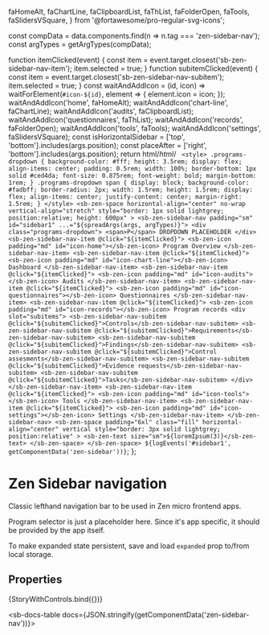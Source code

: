   faHomeAlt,
  faChartLine,
  faClipboardList,
  faThList,
  faFolderOpen,
  faTools,
  faSlidersVSquare,
} from '@fortawesome/pro-regular-svg-icons';

const compData = data.components.find(n => n.tag === 'zen-sidebar-nav');
const argTypes = getArgTypes(compData);

<Meta title="Navigation/Sidebar navigation/Sidebar navigation" component="zen-sidebar-nav" argTypes={argTypes} />

  function itemClicked(event) {
    const item = event.target.closest('sb-zen-sidebar-nav-item');
    item.selected = true;
  }
  function subitemClicked(event) {
    const item = event.target.closest('sb-zen-sidebar-nav-subitem');
    item.selected = true;
  }
  const waitAndAddIcon = (id, icon) =>
    waitForElement(`#icon-${id}`, element => {
      element.icon = icon;
    });
  waitAndAddIcon('home', faHomeAlt);
  waitAndAddIcon('chart-line', faChartLine);
  waitAndAddIcon('audits', faClipboardList);
  waitAndAddIcon('questionnaires', faThList);
  waitAndAddIcon('records', faFolderOpen);
  waitAndAddIcon('tools', faTools);
  waitAndAddIcon('settings', faSlidersVSquare);
  const isHorizontalSidebar = ['top', 'bottom'].includes(args.position);
  const placeAfter = ['right', 'bottom'].includes(args.position);
  return html/*html*/ ` <style>
      .programs-dropdown {
        background-color: #fff;
        height: 3.5rem;
        display: flex;
        align-items: center;
        padding: 0.5rem;
        width: 100%;
        border-bottom: 1px solid #ced4da;
        font-size: 0.875rem;
        font-weight: bold;
        margin-bottom: 1rem;
      }
      .programs-dropdown span {
        display: block;
        background-color: #fadbff;
        border-radius: 2px;
        width: 1.5rem;
        height: 1.5rem;
        display: flex;
        align-items: center;
        justify-content: center;
        margin-right: 1.5rem;
      }
    </style>
    <sb-zen-space
      horizontal-align="center"
      no-wrap
      vertical-align="stretch"
      style="border: 1px solid lightgrey; position:relative; height: 600px"
    >
      <sb-zen-sidebar-nav padding="sm" id="sidebar1" ...="${spreadArgs(args, argTypes)}">
        <div class="programs-dropdown">
          <span>P</span>
          DROPDOWN PLACEHOLDER
        </div>
        <sb-zen-sidebar-nav-item @click="${itemClicked}">
          <sb-zen-icon padding="md" id="icon-home"></sb-zen-icon>
          Program Overview
        </sb-zen-sidebar-nav-item>
        <sb-zen-sidebar-nav-item @click="${itemClicked}">
          <sb-zen-icon padding="md" id="icon-chart-line"></sb-zen-icon>
          Dashboard
        </sb-zen-sidebar-nav-item>
        <sb-zen-sidebar-nav-item @click="${itemClicked}">
          <sb-zen-icon padding="md" id="icon-audits"></sb-zen-icon>
          Audits
        </sb-zen-sidebar-nav-item>
        <sb-zen-sidebar-nav-item @click="${itemClicked}">
          <sb-zen-icon padding="md" id="icon-questionnaires"></sb-zen-icon>
          Questionnaires
        </sb-zen-sidebar-nav-item>
        <sb-zen-sidebar-nav-item @click="${itemClicked}">
          <sb-zen-icon padding="md" id="icon-records"></sb-zen-icon>
          Program records
          <div slot="subitems">
            <sb-zen-sidebar-nav-subitem @click="${subitemClicked}">Controls</sb-zen-sidebar-nav-subitem>
            <sb-zen-sidebar-nav-subitem @click="${subitemClicked}">Requirements</sb-zen-sidebar-nav-subitem>
            <sb-zen-sidebar-nav-subitem @click="${subitemClicked}">Findings</sb-zen-sidebar-nav-subitem>
            <sb-zen-sidebar-nav-subitem @click="${subitemClicked}">Control assesments</sb-zen-sidebar-nav-subitem>
            <sb-zen-sidebar-nav-subitem @click="${subitemClicked}">Evidence requests</sb-zen-sidebar-nav-subitem>
            <sb-zen-sidebar-nav-subitem @click="${subitemClicked}">Tasks</sb-zen-sidebar-nav-subitem>
          </div>
        </sb-zen-sidebar-nav-item>
        <sb-zen-sidebar-nav-item @click="${itemClicked}">
          <sb-zen-icon padding="md" id="icon-tools"></sb-zen-icon>
          Tools
        </sb-zen-sidebar-nav-item>
        <sb-zen-sidebar-nav-item @click="${itemClicked}">
          <sb-zen-icon padding="md" id="icon-settings"></sb-zen-icon>
          Settings
        </sb-zen-sidebar-nav-item>
      </sb-zen-sidebar-nav>
      <sb-zen-space
        padding="6xl"
        class="fill"
        horizontal-align="center"
        vertical
        style="border: 3px solid lightgrey; position:relative"
      >
        <sb-zen-text size="sm">${loremIpsum(3)}</sb-zen-text>
      </sb-zen-space>
    </sb-zen-space>
    ${logEvents('#sidebar1', getComponentData('zen-sidebar'))}`;
};

# Zen Sidebar navigation

Classic lefthand navigation bar to be used in Zen micro frontend apps.

Program selector is just a placeholder here. Since it's app specific,
it should be provided by the app itself.

To make expanded state persistent, save and load `expanded` prop to/from
local storage.

## Properties

<Canvas>
  <Story
    name="default"
    args={{
      ...getDefaultArgs(argTypes),
    }}
  >
    {StoryWithControls.bind({})}
  </Story>
</Canvas>

<ArgsTable story="default" />

<sb-docs-table docs={JSON.stringify(getComponentData('zen-sidebar-nav'))}></sb-docs-table>
